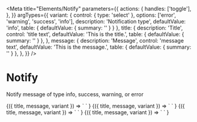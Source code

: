 
<Meta
  title="Elements/Notify"
  parameters={{
    actions: {
      handles: ['toggle'],
    },
  }}
  argTypes={{
    variant: {
      control: { type: 'select' },
      options: ['error', 'warning', 'success', 'info'],
      description: 'Notification type',
      defaultValue: 'info',
      table: { defaultValue: { summary: '' } }
    },
    title: {
      description: 'Title',
      control: 'title text',
      defaultValue: 'This is the title.',
      table: { defaultValue: { summary: '' } },
    },
    message: {
      description: 'Message',
      control: 'message text',
      defaultValue: 'This is the message.',
      table: { defaultValue: { summary: '' } },
    },
  }}
/>

# Notify

Notify message of type info, success, warning, or error

<Canvas>
  <Story
    name='info'
  >
    {({ title, message, variant }) => `
      <v-notify
        title='${title}'
        message='${message}'
        variant='${variant}'
      >
      </v-notify>
    `
    }
  </Story>
</Canvas>

<Canvas>
  <Story
    name='success'
    args={{
      variant: 'success'
    }}
  >
    {({ title, message, variant }) => `
      <v-notify
        title='${title}'
        message='${message}'
        variant='${variant}'
      >
      </v-notify>
    `
    }
  </Story>
</Canvas>

<Canvas>
  <Story
    name='warning'
    args={{
      variant: 'warning'
    }}
  >
    {({ title, message, variant }) => `
      <v-notify
        title='${title}'
        message='${message}'
        variant='${variant}'
      >
      </v-notify>
    `
    }
  </Story>
</Canvas>

<Canvas>
  <Story
    name='error'
    args={{
      variant: 'error'
    }}
  >
    {({ title, message, variant }) => `
      <v-notify
        title='${title}'
        message='${message}'
        variant='${variant}'
      >
      </v-notify>
    `
    }
  </Story>
</Canvas>
